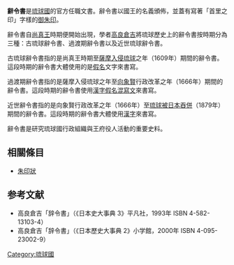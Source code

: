 '''辭令書'''是[[琉球國|琉球國]]的官方任職文書。辭令書以國王的名義頒佈，並蓋有寫著「首里之印」字樣的[[朱印|御朱印]]。

辭令書自[[尚真王|尚真王]]時期便開始出現，學者[[高良倉吉|高良倉吉]]將琉球歷史上的辭令書按時期分為三種：古琉球辭令書、過渡期辭令書以及近世琉球辭令書。

古琉球辭令書指的是尚真王時期至[[薩摩入侵琉球|薩摩入侵琉球]]之年（1609年）期間的辭令書。這段時期的辭令書大體使用的是[[假名|假名]]文字來書寫。

過渡期辭令書指的是薩摩入侵琉球之年至[[向象賢|向象賢]]行政改革之年（1666年）期間的辭令書。這段時期的辭令書使用[[漢字假名混寫文|漢字假名混寫文]]來書寫。

近世辭令書指的是向象賢行政改革之年（1666年）至[[琉球處分|琉球被日本吞併]]（1879年）期間的辭令書。這段時期的辭令書大體使用[[漢字|漢字]]來書寫。

辭令書是研究琉球國行政組織與王府役人活動的重要史料。
==相關條目==
*[[朱印狀|朱印狀]]
== 参考文献 ==
*高良倉吉「辞令書」（《日本史大事典 3》平凡社，1993年 ISBN 4-582-13103-4）
*高良倉吉「辞令書」（《日本歷史大事典 2》小学館，2000年 ISBN 4-095-23002-9）

[[Category:琉球國|Category:琉球國]]